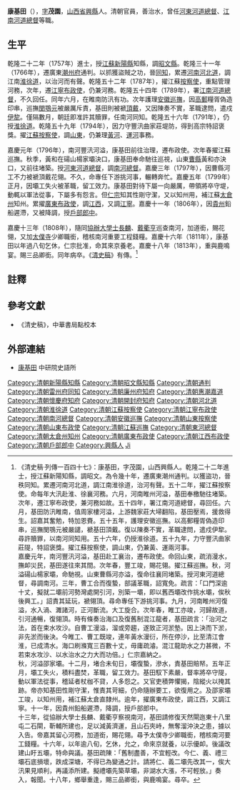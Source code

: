{{明清人物信息框
| 姓名 = 康基田
| 原名 =
| 圖片名稱= 康基田.jpg
| 圖片大小 = 200px
| 圖片說明 = 《[[清代學者象傳|清代學者象傳]]》第一集之康基田像
| 最高職務 = 江南河道總督
| 國家 = 大清
| 爵位 =
| 籍貫 = [[山西省|山西省]][[太原府|太原府]][[興縣|興縣]]
| 族裔 = 漢族
| 旗籍 = 
| 字號 = 字茂園
| 諡號 = 
| 出生日期 = 雍正六年（1732年）
| 出生地點 = [[山西省|山西省]][[興縣|興縣]]
| 逝世日期 = 嘉慶十八年（1813年）
| 逝世地點 = [[北京|京師]]
| 墓葬 =
| 配偶 =
| 親屬 = 
| 出身 = 
* 乾隆二十二年丁丑科同進士出身
| 經歷 = 
| 著作 =
}}

'''康基田'''（{{bd|1732年||1813年|catIdx=Kang康}}），[[表字|字]]'''茂園'''，[[山西省|山西省]][[興縣|興縣]]人。清朝官員，善治水，曾任[[河東河道總督|河東河道總督]]、[[江南河道總督|江南河道總督]]等職。

==生平==
乾隆二十二年（1757年）進士，授[[江蘇|江蘇]][[新陽縣|新陽縣]]知縣，調[[昭文縣|昭文縣]]。乾隆三十一年（1766年），遷廣東[[潮州府|潮州府]]通判。以抓獲盜賊之功，晉[[同知|同知]]，累遷[[河南|河南]][[河北道|河北道]]，調江南[[淮徐道|淮徐道]]，以治河而有聲。乾隆五十二年（1787年），擢江蘇[[按察使|按察使]]，重點管理河務，次年，遷[[江寧|江寧]][[布政使|布政使]]，仍兼河務。乾隆五十四年（1789年），署[[江南河道總督|江南河道總督]]，不久回任。同年六月，在睢南防汛有功。次年護理[[安徽|安徽]][[巡撫|巡撫]]，因[[高郵|高郵]]糧胥偽造印串，巡撫[[閔鶚元|閔鶚元]]被嚴厲斥責，基田則被褫[[頂戴|頂戴]]，又因陳奏不實，革職逮問，遣戍[[伊犂|伊犂]]。僅隔數月，朝廷即准許其贖罪，任南河同知。乾隆五十六年（1791年），仍授[[淮徐道|淮徐道]]。乾隆五十九年（1794年），因力守豐汛曲家莊堤防，得到高宗特詔褒獎。擢[[江蘇|江蘇]][[按察使|按察使]]，調[[山東|山東]]，仍兼理[[黃河|黃河]]、[[運河|運河]]事務。

嘉慶元年（1796年），南河豐汛河溢，康基田前往治理，遷布政使。次年春擢江蘇巡撫。秋季，黃和在碭山楊家壩決口，康基田奉命馳往巡視，山東[[曹縣|曹縣]]黃和亦決口，又前往堵築。授[[河東河道總督|河東河道總督]]，調[[南河總督|南河總督]]。嘉慶三年（1797年），因曹縣河工不力被褫頂戴花翎。不久，命專任下游挑河事，輾轉奔忙。嘉慶五年（1799年）正月，因壩工失火被革職，留工效力。康基田對待下屬一向嚴厲，帶領將卒守堤，動輒以軍法從事，下屬多有怨言。但[[嘉慶帝|仁宗]]知其性剛守潔，又以知州用，補江蘇[[太倉州|太倉州]]知州。累擢[[廣東|廣東]][[布政使|布政使]]，調[[江西|江西]]，又調[[江寧|江寧]]。嘉慶十一年（1806年），因[[貴州|貴州]]鉛船遲滯，又被降調，授[[戶部|戶部]][[郎中|郎中]]。

嘉慶十三年（1808年），隨同[[協辦大學士|協辦大學士]][[覺羅長麟|長麟]]、[[戴衢亨|戴衢亨]]巡查南河，加道銜，賜花翎，又加[[太僕寺|太僕寺]]少卿職銜，稽核南河重要工程錢糧。嘉慶十六年（1811年），康基田以年過八旬乞休，仁宗批准，命其來京養老。嘉慶十八年（1813年），重與鹿鳴宴。賜三品卿銜。同年病卒。《[[清史稿|清史稿]]》有傳。<ref>《清史稿·列傳一百四十七》：康基田，字茂園，山西興縣人。乾隆二十二年進士，授江蘇新陽知縣，調昭文。為令幾十年，遷廣東潮州通判。以獲盜功，晉秩同知。累遷河南河北道，調江南淮徐道，治河有聲。五十二年，擢江蘇按察使。命每年大汛赴淮、徐襄河務。六月，河南睢州河溢，基田奉檄馳往堵築。次年，遷江寧布政使，兼河務如故。五十四年，署江南河道總督，尋回任。六月，基田防汛睢南，值周家樓河溢，上游魏家莊大埽翻陷，基田壓焉，援救得生。詔嘉其奮勉，特加恩賚。五十五年，護理安徽巡撫。以高郵糧胥偽造印串，巡撫閔鶚元被嚴譴，褫基田頂戴。復以陳奏不實，革職逮問，遣戍伊犂。尋許贖罪，以南河同知用。五十六年，仍授淮徐道。五十九年，力守豐汛曲家莊隄，特詔褒獎。擢江蘇按察使，調山東，仍兼黃、運兩河事。<br>嘉慶元年，南河豐汛河溢，基田赴工襄治，遷布政使。命回山東，疏消漫水，撫卹災民，基田遂往來其間。次年春，豐工竣，賜花翎。擢江蘇巡撫。秋，河溢碭山楊家壩，命馳視。山東曹縣河亦溢，復命往襄同堵築。授河東河道總督，尋調南河。三年，曹工合而復蟄，部議革職，詔寬免。疏言：「口門深逾十丈，擬就二壩前河勢灣處開引河，別築一壩，即以舊西壩改作挑水壩，俟秋後興工。」詔責其延玩，褫翎頂。尋命專任下游挑河事。九月，河南睢州河復溢，水入渦、濉諸河，正河斷流。大工旋合。次年春，睢工亦竣，河歸故道，引河通暢，復翎頂。時有條奏治海口及復舊制混江龍者，基田疏言：「治河之法，首在束水攻沙。自曹工漫溢，溜或旁趨，遂致正河淤墊。因上決而下淤，非先淤而後決。今睢工、曹工既竣，連年黃水漫衍，所在停沙，比至清江會淮，已成清水。海口刷滌寬三百數十丈，毋庸疏濬。混江龍助水之力甚微，不若束水攻沙、以水治水之力大而功倍。」仁宗嘉納之。<br>秋，河溢邵家壩。十二月，堵合未旬日，壩復蟄，滲水，責基田賠帑。五年正月，壩工失火，積料盡焚，革職，留工效力。基田馭下素嚴，督率將卒守隄，動以軍法從事，稽延者杖枷不貸，人多怨之。又官吏積弊懼揭，陰縱火以掩其跡。帝亦知基田性剛守潔，惟責其苛細，仍命隨辦要工，欲復用之。及邵家壩工竣，以知州用，補江蘇太倉直隸州。逾年，擢廣東布政使，調江西，又調江寧。十一年，因貴州鉛船遲滯，降調，授戶部郎中。<br>十三年，從協辦大學士長麟、戴衢亨察視南河，基田請修復天然閘迤東十八里屯二石閘，靳輔所建也，足以減黃濟運，且山石夾峙，無奪溜沖決之患，據以入告。帝嘉其留心河務，加道銜，賜花翎。尋予太僕寺少卿職銜，稽核南河要工錢糧。十六年，以年逾八旬，乞休，允之，命來京就養，以示優卹。後議改建山盱五壩，特命與議。基田疏陳：「舊制盡善，不宜輕改。今仁、義、禮三壩石底損壞，跌成深塘，不得已為變通之計。請將仁、義二壩先改其一，俟大汛果見順利，再議添所建。擬禮壩先築草壩，非湖水大漲，不可輕放。」奏入，報聞。十八年，鄉舉重逢，賜三品卿銜，與鹿鳴宴。尋卒。</ref>

==註釋==
{{reflist}}

==參考文獻==
*《清史稿》，中華書局點校本

==外部連結==
*[http://archive.ihp.sinica.edu.tw/ttscgi/ttsquery?0:0:mctauac:NO%3DNO2422 康基田] {{Wayback|url=http://archive.ihp.sinica.edu.tw/ttscgi/ttsquery?0:0:mctauac:NO%3DNO2422 |date=20190611023238 }} 中研院史語所

{{乾隆二十二年丁丑科殿試金榜}}
{{DEFAULTSORT:Kang康}}
[[Category:清朝新陽縣知縣|Category:清朝新陽縣知縣]]
[[Category:清朝昭文縣知縣|Category:清朝昭文縣知縣]]
[[Category:清朝通判|Category:清朝通判]]
[[Category:清朝雷州府同知|Category:清朝雷州府同知]]
[[Category:清朝廉州府知府|Category:清朝廉州府知府]]
[[Category:清朝惠潮嘉道|Category:清朝惠潮嘉道]]
[[Category:清朝懷慶府知府|Category:清朝懷慶府知府]]
[[Category:清朝開封府知府|Category:清朝開封府知府]]
[[Category:清朝河北道|Category:清朝河北道]]
[[Category:清朝淮徐道|Category:清朝淮徐道]]
[[Category:清朝江蘇按察使|Category:清朝江蘇按察使]]
[[Category:清朝江寧布政使|Category:清朝江寧布政使]]
[[Category:清朝南河總督|Category:清朝南河總督]]
[[Category:清朝安徽巡撫|Category:清朝安徽巡撫]]
[[Category:清朝山東按察使|Category:清朝山東按察使]]
[[Category:清朝山東布政使|Category:清朝山東布政使]]
[[Category:清朝江蘇巡撫|Category:清朝江蘇巡撫]]
[[Category:清朝東河總督|Category:清朝東河總督]]
[[Category:清朝太倉州知州|Category:清朝太倉州知州]]
[[Category:清朝廣東布政使|Category:清朝廣東布政使]]
[[Category:清朝江西布政使|Category:清朝江西布政使]]
[[Category:清朝戶部郎中|Category:清朝戶部郎中]]
[[Category:興縣人|Category:興縣人]]
[[Category:康姓|Ji]]